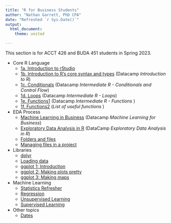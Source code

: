 ```yaml
--- 
title: "R for Business Students"
author: "Nathan Garrett, PhD CPA"
date: "Refreshed `r Sys.Date()`"
output: 
  html_document:
    theme: united

---
```



This section is for ACCT 426 and BUDA 451 students in Spring 2023.

* Core R Language
  - [1a. Introduction to rStudio](r01-intro.html)
  - [1b. Introduction to R's core syntax and types](r02-syntax.html) (Datacamp *Introduction to R*)
  - [1c. Conditionals](r03-syntax-conditionals.html) (Datacamp *Intermediate R - Conditionals and Control Flow*)
  - [1d. Loops](r04-syntax-loops.html) (Datacamp *Intermediate R - Loops*)
  - [1e. Functions1](r05-syntax-functions1.html) (Datacamp *Intermediate R - Functions* )
  - [1f. Functions2](r06-syntax-functions2.html) (*List of useful functions* )
* EDA Process
  - [Machine Learning in Business](ml01-intro.html) (Datacamp *Machine Learning for Business*)
  - [Exploratory Data Analysis in R](ml02-eda.html) (DataCamp *Exploratory Data Analysis in R*)
  - [Folders and files](r07-folders.html)
  - [Managing files in a project](r08-project-files.html)
* Libraries
  - [dplyr](r10-dplyr.html)
  - [Loading data](r15-read.html)
  - [ggplot 1: Introduction](r20-ggplot.html)
  - [ggplot 2: Making plots pretty](r21-ggplot-pretty.html)
  - [ggplot 3: Making maps](r22-ggplot-maps-osm.html)
* Machine Learning
  - [Statistics Refresher](r60-statistics.html)
  - [Regression](r61-regression.html)
  - [Unsupervised Learning](r40-ml-unsupervised.html)
  - [Supervised Learning](r50-ml-supervised.html)
* Other topics
  - [Dates](r80-dates.html)
